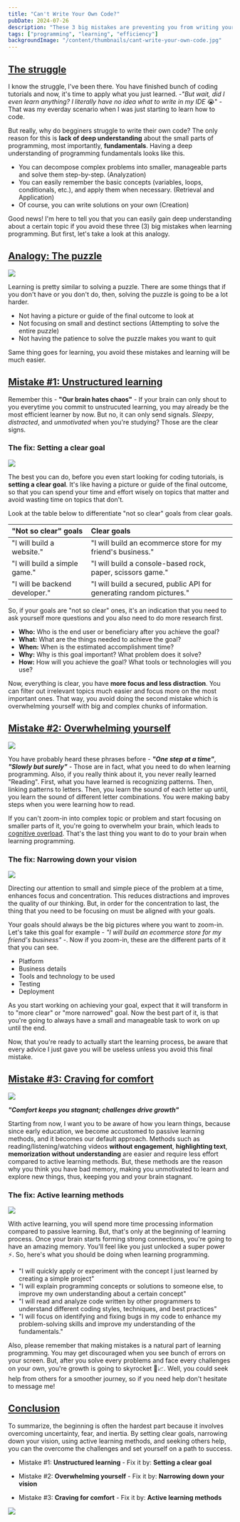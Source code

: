 ```yaml
---
title: "Can't Write Your Own Code?"
pubDate: 2024-07-26
description: "These 3 big mistakes are preventing you from writing your own code. Here's how you fix them 👌"
tags: ["programming", "learning", "efficiency"]
backgroundImage: "/content/thumbnails/cant-write-your-own-code.jpg"
---
```


## [The struggle](#the-struggle)

I know the struggle, I've been there. You have finished bunch of coding tutorials and now, it's time to
apply what you just learned. -_"But wait, did I even learn anything? I literally have no idea what to write in my IDE_ 😭" -
That was my everday scenario when I was just starting to learn how to code.

But really, why do begginers struggle to write their own code? The only reason for this is
**lack of deep understanding** about the small parts of programming, most importantly, **fundamentals**.
Having a deep understanding of programming fundamentals looks like this.

- You can decompose complex problems into smaller, manageable parts and solve them step-by-step. (Analyzation)
- You can easily remember the basic concepts (variables, loops, conditionals, etc.), and apply them when necessary. (Retrieval and Application)
- Of course, you can write solutions on your own (Creation)

Good news! I'm here to tell you that you can easily gain deep understanding about a certain topic
if you avoid these three (3) big mistakes when learning programming. But first, let's take a look at this
analogy.

## [Analogy: The puzzle](#analogy-the-puzzle)

<img
  class="w-full rounded-lg"
  src="https://s3.cloud.ngn.com.tr/kitantik/images/2022-07-20/1br9qfyl5sovicu15ak.jpg"
/>

Learning is pretty similar to solving a puzzle. There are some things that if you don't have or you don't do, then, solving
the puzzle is going to be a lot harder.

- Not having a picture or guide of the final outcome to look at
- Not focusing on small and destinct sections (Attempting to solve the entire puzzle)
- Not having the patience to solve the puzzle makes you want to quit

Same thing goes for learning, you avoid these mistakes and learning will be much easier.

## [Mistake #1: Unstructured learning](#mistake-1-unstructured-learning)

Remember this - **"Our brain hates chaos"** - If your brain can only shout to you everytime
you commit to unstrucuted learning, you may already be the most efficient learner by now. But no, it can only
send signals. _Sleepy_, _distracted_, and _unmotivated_ when you're studying? Those are the clear signs.

### The fix: Setting a clear goal

<img
  src="https://cdn3.iconfinder.com/data/icons/social-media-set-2-2/256/Social_Media-15-512.png"
  class="w-full rounded-lg"
/>

The best you can do, before you even start looking for coding tutorials, is **setting a clear goal**.
It's like having a picture or guide of the final outcome, so that you can spend your time and effort wisely
on topics that matter and avoid wasting time on topics that don't.

Look at the table below to differentiate "not so clear" goals from clear goals.

| "Not so clear" goals           | Clear goals                                                          |
| :----------------------------- | :------------------------------------------------------------------- |
| "I will build a website."      | "I will build an ecommerce store for my friend's business."          |
| "I will build a simple game."  | "I will build a console-based rock, paper, scissors game."           |
| "I will be backend developer." | "I will build a secured, public API for generating random pictures." |

So, if your goals are "not so clear" ones, it's an indication that you need to ask yourself more questions
and you also need to do more research first.

- **Who:** Who is the end user or beneficiary after you achieve the goal?
- **What:** What are the things needed to achieve the goal?
- **When:** When is the estimated accomplishment time?
- **Why:** Why is this goal important? What problem does it solve?
- **How:** How will you achieve the goal? What tools or technologies will you use?

Now, everything is clear, you have **more focus and less distraction**. You can filter out irrelevant
topics much easier and focus more on the most important ones. That way, you avoid doing the second mistake
which is overwhelming yourself with big and complex chunks of information.

## [Mistake #2: Overwhelming yourself](#mistake-2-overwhelming-yourself)

<img
  src="https://encrypted-tbn0.gstatic.com/images?q=tbn:ANd9GcQlvFkoX-uVJUd46BwFmiTOle9czx7egMXeqg&s"
  class="w-full rounded-lg"
/>

You have probably heard these phrases before - **_"One step at a time"_**, **_"Slowly but surely"_** -
Those are in fact, what you need to do when learning programming. Also, if you really think about it,
you never really learned "Reading". First, what you have learned is recognizing patterns.
Then, linking patterns to letters. Then, you learn the sound of each letter up until,
you learn the sound of different letter combinations. You were making baby steps when you were
learning how to read.

If you can't zoom-in into complex topic or problem and start focusing on smaller parts of it, you're going to
overwhelm your brain, which leads to <a href="https://www.mayoclinichealthsystem.org/hometown-health/speaking-of-health/cognitive-overload#:~:text=When%20there%20is%20too%20much,act%20on%20what%20is%20heard" target="_blank">cognitive overload</a>. That's the last thing you want to do to your brain when learning programming.

### The fix: Narrowing down your vision

<img
  src="https://tommccallum.com/wp-content/uploads/2020/03/narrowfocus-e1584970636986.jpg"
  class="w-full rounded-lg"
/>

Directing our attention to small and simple piece of the problem at a time, enhances focus and concentration.
This reduces distractions and improves the quality of our thinking. But, in order for the concentration to last,
the thing that you need to be focusing on must be aligned with your goals.

Your goals should always be the big pictures where you want to zoom-in. Let's take this goal for example -
_"I will build an ecommerce store for my friend's business"_ -. Now if you zoom-in, these are the different parts of it
that you can see.

- Platform
- Business details
- Tools and technology to be used
- Testing
- Deployment

As you start working on achieving your goal, expect that it will transform in to "more clear" or "more narrowed" goal.
Now the best part of it, is that you're going to always have a small and manageable task to work on up until the end.

Now, that you're ready to actually start the learning process, be aware that every advice I just gave you will be useless
unless you avoid this final mistake.

## [Mistake #3: Craving for comfort](#mistake-3-craving-for-comfort)

<img
  src="https://turningpointct.org/wp-content/uploads/2018/01/Comfortable-Cat.jpg"
  class="w-full rounded-lg"
/>

**_"Comfort keeps you stagnant; challenges drive growth"_**

Starting from now, I want you to be aware of how you learn things, because since early education, we become accustomed to
passive learning methods, and it becomes our default approach. Methods such as reading/listening/watching videos
**without engagement**, **highlighting text**, **memorization without understanding** are easier and require
less effort compared to active learning methods. But, these methods are the reason why you think you have bad memory, making
you unmotivated to learn and explore new things, thus, keeping you and your brain stagnant.

### The fix: Active learning methods

<img
  src="https://image.winudf.com/v2/image1/Y29tLlN1cGVyUG93ZXJQaG90b0VkaXRvci5Nb3ZpZUVmZmVjdHNDYW1lcmFfaWNvbl8xNTQ3NjM3NTgzXzA1Mg/icon.png?w=&fakeurl=1"
  class="w-full rounded-lg"
/>

With active learning, you will spend more time processing information compared to passive learning. But, that's only at
the beginning of learning process. Once your brain starts forming strong connections, you're going to have an amazing
memory. You'll feel like you just unlocked a super power ⚡️. So, here's what you should be doing when learning programming.

- "I will quickly apply or experiment with the concept I just learned by creating a simple project"
- "I will explain programming concepts or solutions to someone else, to improve my own understanding about a certain concept"
- "I will read and analyze code written by other programmers to understand different coding styles, techniques, and best practices"
- "I will focus on identifying and fixing bugs in my code to enhance my problem-solving skills and improve my understanding of the fundamentals."

Also, please remember that making mistakes is a natural part of learning programming. You may get discouraged when you see bunch of errors
on your screen. But, after you solve every problems and face every challenges on your own, you're growth is going to skyrocket 🚀📈.
Well, you could seek help from others for a smoother journey, so if you need help don't hesitate to message me!

## [Conclusion](#conclusion)

To summarize, the beginning is often the hardest part because it involves overcoming uncertainty, fear, and inertia.
By setting clear goals, narrowing down your vision, using active learning methods, and seeking others help, you can
the overcome the challenges and set yourself on a path to success.

- Mistake #1: **Unstructured learning** - Fix it by: **Setting a clear goal**

- Mistake #2: **Overwhelming yourself** - Fix it by: **Narrowing down your vision**

- Mistake #3: **Craving for comfort** - Fix it by: **Active learning methods**

<img
  src="https://t4.ftcdn.net/jpg/06/35/85/91/360_F_635859130_xWZAC4neov0dVk1mXqDhpJUdcp5M4hki.jpg"
  class="w-full rounded-lg"
/>
